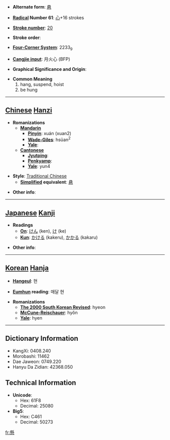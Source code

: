 * '''Alternate form''': [[悬]]

* '''[[Wiktionary:Chinese radical index| Radical]] Number 61''': [[Wiktionary:Chinese radical index 心|心]]+16 strokes

* '''[[Wiktionary:Chinese total strokes index|Stroke number]]''': [[Wiktionary:Chinese total strokes index 20|20]]

* '''Stroke order''': 

* '''[[Wiktionary:Chinese four corner index|Four-Corner System]]''': 2233<sub>9</sub>

* '''[[Wiktionary:Chinese Cangjie index|Cangjie input]]''': 月火心 (BFP)

* '''Graphical Significance and Origin''': 

* '''Common Meaning'''
*#hang, suspend, hoist
*# be hung


----

== [[Chinese]] [[Hanzi]] ==

* '''Romanizations'''
** '''[[Mandarin]]'''
*** '''[[Pinyin]]''': xuán (xuan2)
*** '''[[Wade-Giles]]''': hsüan<sup>2</sup>
*** '''[[Yale]]''': 
** '''[[Cantonese]]'''
*** '''[[Jyutping]]''':
*** '''[[Penkyamp]]''': 
*** '''[[Yale]]''': yun4

* '''Style''': [[Traditional Chinese]] 
** '''[[Simplified Chinese|Simplified]] equivalent''': [[悬]]

* '''Other info''': 

----

== [[Japanese]] [[Kanji]] ==

* '''Readings'''
** '''[[On]]''': [[けん]] (ken), [[け]] (ke)
** '''[[Kun]]''': [[かける]] (kakeru), [[かかる]] (kakaru)

* '''Other info''':  

----

== [[Korean]] [[Hanja]] ==

* '''[[Hangeul]]''': 현

* '''[[Eumhun]] reading''': 매달 현

* '''Romanizations'''
** '''[[The 2000 South Korean Revised Romanization|The 2000 South Korean Revised]]''': hyeon
** '''[[McCune-Reischauer]]''': hyŏn
** '''[[Yale]]''': hyen

----

== Dictionary Information ==

* KangXi: 0408.240
* Morobashi: 11462
* Dae Jaweon: 0749.220
* Hanyu Da Zidian: 42368.050

== Technical Information ==

* '''Unicode''':
** Hex: 61F8
** Decimal: 25080
* '''Big5''':
** Hex: C461
** Decimal: 50273

[[fr:懸]]